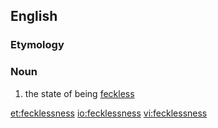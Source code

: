 ==English==
===Etymology===
{{suffix|feckless|ness}}

===Noun===
{{en-noun|-}}

# the state of being [[feckless]]

[[et:fecklessness]]
[[io:fecklessness]]
[[vi:fecklessness]]